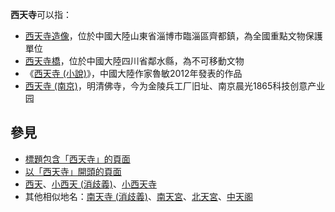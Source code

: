 '''西天寺'''可以指：

* [[西天寺造像|西天寺造像]]，位於中國大陸山東省淄博市臨淄區齊都鎮，為全國重點文物保護單位
* [[西天寺橋|西天寺橋]]，位於中國大陸四川省鄰水縣，為不可移動文物
* 《[[西天寺_(小說)|西天寺 (小說)]]》，中國大陸作家魯敏2012年發表的作品
* [[西天寺_(南京)|西天寺 (南京)]]，明清佛寺，今为金陵兵工厂旧址、南京晨光1865科技创意产业园

== 參見 ==
* [[Special:Search/intitle:"西天寺"|標題包含「西天寺」的頁面]]
* [[Special:Prefixindex/西天寺|以「西天寺」開頭的頁面]]
* [[西天|西天]]、[[小西天_(消歧義)|小西天 (消歧義)]]、[[小西天寺|小西天寺]]
* 其他相似地名：[[南天寺_(消歧義)|南天寺 (消歧義)]]、[[南天宮|南天宮]]、[[北天宮|北天宮]]、[[中天阁|中天阁]]

{{Disambiguation|Cat=三字佛寺消歧義|Xitiansi}}